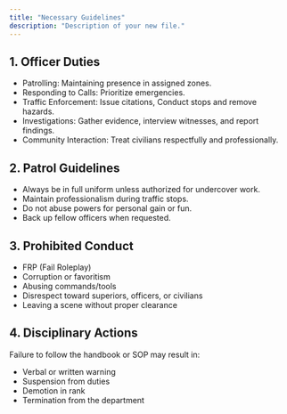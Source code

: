 ```yaml
---
title: "Necessary Guidelines"
description: "Description of your new file."
---
```


## 1. Officer Duties

- Patrolling: Maintaining presence in assigned zones.
- Responding to Calls: Prioritize emergencies.
- Traffic Enforcement: Issue citations, Conduct stops and remove hazards.
- Investigations: Gather evidence, interview witnesses, and report findings.
- Community Interaction: Treat civilians respectfully and professionally.

## 2. Patrol Guidelines

- Always be in full uniform unless authorized for undercover work.
- Maintain professionalism during traffic stops.
- Do not abuse powers for personal gain or fun.
- Back up fellow officers when requested.

## 3. Prohibited Conduct

- FRP (Fail Roleplay)
- Corruption or favoritism
- Abusing commands/tools
- Disrespect toward superiors, officers, or civilians
- Leaving a scene without proper clearance

## 4. Disciplinary Actions

Failure to follow the handbook or SOP may result in:

- Verbal or written warning
- Suspension from duties
- Demotion in rank
- Termination from the department